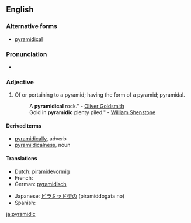 ==English==

===Alternative forms===
{{rfc|not actually an alternative spelling}}
* [[pyramidical]]

===Pronunciation===
* {{a|UK}} {{IPA|/pɪ.ɹəˈmɪd.ɪk/}}

===Adjective===
{{infl|en|adjective}}

# Of or pertaining to a pyramid; having the form of a pyramid; pyramidal.
#:A '''pyramidical''' rock." - [[w:Oliver Goldsmith|Oliver Goldsmith]]
#:Gold in '''pyramidic''' plenty piled." - [[w:William Shenstone|William Shenstone]]

====Derived terms====
*[[pyramidically]], adverb
*[[pyramildicalness]], noun

====Translations====
{{trans-top|Of or pertaining to a pyramid}}
* Dutch: [[piramidevormig]]
* French: {{t+|fr|pyramidal}}
* German: [[pyramidisch]]
{{trans-mid}}
* Japanese: [[ピラミッド型の]] (piramiddogata no)
* Spanish: {{t-|es|piramidal}}
{{trans-bottom}}

[[ja:pyramidic]]